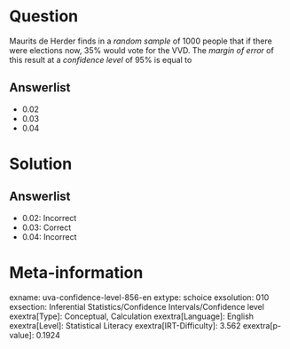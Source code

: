 Question
========

Maurits de Herder finds in a *random sample* of 1000 people that if there were elections now, 35% would vote for the VVD. The *margin of error* of this result at a *confidence level* of 95% is equal to

Answerlist
----------

* 0.02
* 0.03
* 0.04

Solution
========

Answerlist
----------

* 0.02: Incorrect
* 0.03: Correct
* 0.04: Incorrect

Meta-information
================
exname: uva-confidence-level-856-en
extype: schoice
exsolution: 010
exsection: Inferential Statistics/Confidence Intervals/Confidence level
exextra[Type]: Conceptual, Calculation
exextra[Language]: English
exextra[Level]: Statistical Literacy
exextra[IRT-Difficulty]: 3.562
exextra[p-value]: 0.1924
